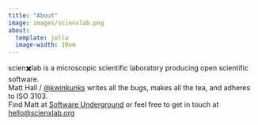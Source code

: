 ```yaml
---
title: "About"
image: images/scienxlab.png
about:
  template: jolla
  image-width: 10em
---
```


scien✖️lab is a microscopic scientific laboratory producing open scientific software.<br/>
Matt Hall / [@kwinkunks](https://github.com/kwinkunks) writes all the bugs, makes all the tea, and adheres to ISO 3103.<br/>
Find Matt at [Software Underground](https://softwareunderground.org/) or feel free to get in touch at [hello@scienxlab.org](mailto:hello@scienxlab.org)